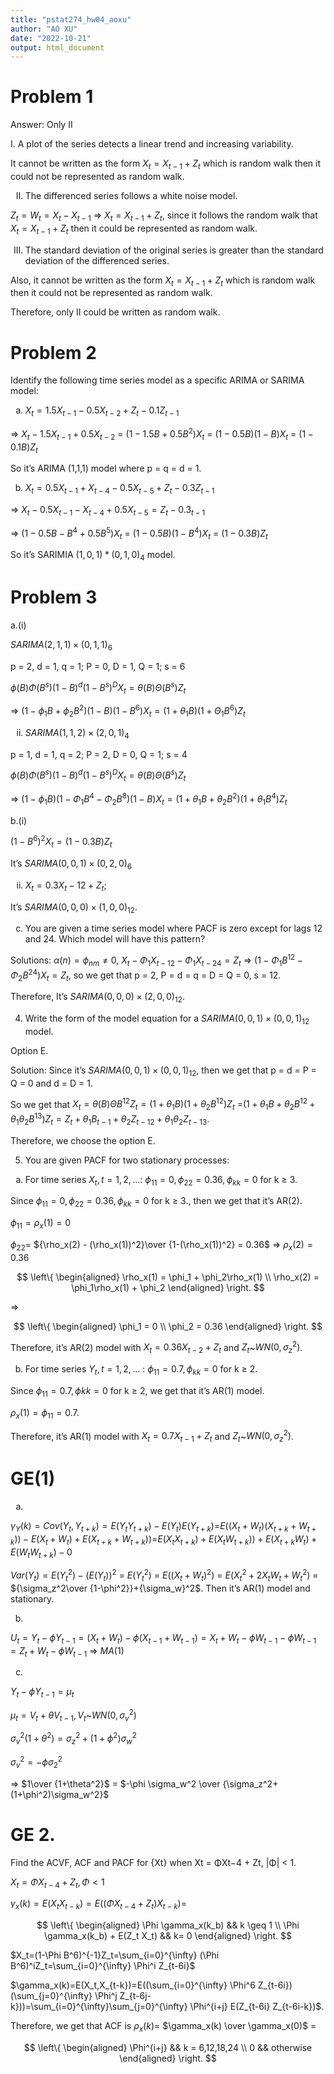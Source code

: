 ```yaml
---
title: "pstat274_hw04_aoxu"
author: "AO XU"
date: "2022-10-21"
output: html_document
---
```


# Problem 1

Answer: Only II

I. A plot of the series detects a linear trend and increasing variability.

It cannot be written as the form $X_t = X_{t-1} + Z_{t}$ which is random walk then it could not be represented as random walk.

II. The differenced series follows a white noise model.

$Z_t  = W_t = X_t - X_{t-1}$ $\Longrightarrow$ $X_t = X_{t-1} + Z_{t}$, since it follows the random walk that $X_t = X_{t-1} + Z_{t}$ then it could be represented as random walk.

III. The standard deviation of the original series is greater than the standard deviation of the differenced series.

Also, it cannot be written as the form $X_t = X_{t-1} + Z_{t}$ which is random walk then it could not be represented as random walk.

Therefore, only II could be written as random walk.

# Problem 2

Identify the following time series model as a specific ARIMA or SARIMA model:

(a) $X_t = 1.5X_{t-1} - 0.5X_{t-2} + Z_{t} - 0.1Z_{t-1}$

$\Longrightarrow$ $X_t - 1.5X_{t-1} + 0.5X_{t-2}$ = $(1-1.5B+0.5B^2)X_t$ = $(1-0.5B)(1-B)X_t$ = $(1-0.1B)Z_t$

So it's ARIMA (1,1,1) model where p = q = d = 1.

(b) $X_t = 0.5X_{t−1} + X_{t−4} − 0.5X_{t−5} + Z_t − 0.3Z_{t−1}$

$\Longrightarrow$ $X_t - 0.5X_{t-1} - X_{t-4} +0.5X_{t-5} = Z_t -0.3_{t-1}$

$\Longrightarrow$ $(1-0.5B-B^4+0.5B^5)X_{t}$ = $(1-0.5B)(1-B^4)X_{t}$ = $(1-0.3B)Z_{t}$

So it's SARIMIA $(1,0,1) * (0,1,0)_{4}$ model.

# Problem 3

a.(i)

$SARIMA (2, 1, 1) × (0, 1, 1)_{6}$

p = 2, d = 1, q = 1; P = 0, D = 1, Q = 1; s = 6

$\phi(B)\Phi(B^s)(1 − B)^d(1 − B^s)^DX_t = \theta(B)\Theta(B^s)Z_t$

$\Rightarrow$ $(1-\phi_1B+\phi_2B^2)(1-B)(1-B^6)X_t=(1+\theta_1B)(1+\Theta_1B^6)Z_t$

(ii) $SARIMA (1, 1, 2) × (2, 0, 1)_{4}$

p = 1, d = 1, q = 2; P = 2, D = 0, Q = 1; s = 4

$\phi(B)\Phi(B^s)(1 − B)^d(1 − B^s)^DX_t = \theta(B)\Theta(B^s)Z_t$

$\Rightarrow$ $(1-\phi_1B)(1-\Phi_1B^4-\Phi_2B^8)(1-B)X_t = (1+\theta_1B+\theta_2B^2)(1+\theta_1B^4)Z_t$

b.(i)

$(1−B^6)^2X_t = (1−0.3B)Z_t$

It's $SARIMA (0,0,1) × (0,2,0)_6$

(ii) $X_t = 0.3X_t−12 + Z_t;$

It's $SARIMA (0,0,0) × (1,0,0)_{12}$.

(c) You are given a time series model where PACF is zero except for lags 12 and 24. Which model will have this
pattern?

Solutions: $\alpha(n) = \phi_{nm} \neq 0$, $X_t-\Phi_1X_{t-12}-\Phi_1X_{t-24}=Z_t$ $\Rightarrow$ $(1-\Phi_1B^{12}-\Phi_2B^{24})X_t=Z_t$, so we get that p = 2, P = d = q = D = Q = 0, s = 12.

Therefore, It's $SARIMA (0,0,0) × (2,0,0)_{12}$.

4. Write the form of the model equation for a $SARIMA (0, 0, 1) × (0, 0, 1)_{12}$ model.

Option E.

Solution: Since it's $SARIMA (0,0,1) × (0,0,1)_{12}$, then we get that p = d = P = Q = 0 and d = D = 1.

So we get that $X_t=\theta(B)\Theta B^{12}Z_{t}=(1+\theta_1B)(1+\theta_2B^{12})Z_t$ =$(1+\theta_1B+\theta_2B^{12}+\theta_1\theta_2B^{13})Z_t = Z_t+\theta_1B_{t-1}+\theta_2Z_{t-12}+\theta_1\theta_2Z_{t-13}$.

Therefore, we choose the option E.

5. You are given PACF for two stationary processes:

(a) For time series ${X_t, t = 1, 2, . . .}$: $\phi_{11} = 0, \phi_{22} = 0.36, \phi_{kk} = 0$ for k ≥ 3.

Since $\phi_{11} = 0, \phi_{22} = 0.36, \phi_{kk} = 0$ for k ≥ 3., then we get that it's AR(2).

$\phi_{11} = \rho_x(1) = 0$

$\phi_{22} =$ ${\rho_x(2) - (\rho_x(1))^2}\over {1-(\rho_x(1))^2} = 0.36$ $\Rightarrow$ $\rho_x(2)=0.36$

$$ \left\{
\begin{aligned}
\rho_x(1) = \phi_1 + \phi_2\rho_x(1) \\
\rho_x(2) = \phi_1\rho_x(1) + \phi_2
\end{aligned}
\right.
$$

$\Rightarrow$

$$ \left\{
\begin{aligned}
\phi_1 = 0 \\
\phi_2 = 0.36
\end{aligned}
\right.
$$

Therefore, it's AR(2) model with $X_t = 0.36X_{t-2} + Z_t$ and $Z_t$~$WN(0,\sigma_z^2)$.

(b) For time series ${Y_t, t = 1, 2, . . .}$ : $\phi_{11} = 0.7, \phi_{kk} = 0$ for k ≥ 2.

Since $\phi_{11} = 0.7, \phi{kk} = 0$ for k ≥ 2, we get that it's AR(1) model.

$\rho_x(1)=\phi_{11}=0.7$.

Therefore, it's AR(1) model with $X_t = 0.7X_{t-1} + Z_t$ and $Z_t$~$WN(0,\sigma_z^2)$.

# GE(1)

(a)

$\gamma_Y(k)=Cov(Y_t,Y_{t+k})=E(Y_tY_{t+k})-E(Y_t)E(Y_{t+k})$=$E((X_t+W_t)(X_{t+k}+W_{t+k}))-E(X_t+W_{t})+E(X_{t+k}+W_{t+k}))$=$E(X_tX_{t+k})+E(X_tW_{t+k}))+E(X_{t+k}W_{t})+E(W_tW_{t+k})-0$ 

$Var(Y_t)=E({Y_t}^2)-(E(Y_t))^2$ = $E({Y_t}^2)$ = $E((X_t+W_t)^2)$ = $E({X_t}^2+2X_tW_t+{W_t}^2)$ = ${\sigma_z^2\over {1-\phi^2}}+{\sigma_w}^2$. Then it's AR(1) model and stationary.

(b)

$U_t=Y_t-\phi Y_{t-1}=(X_t+W_t)-\phi(X_{t-1}+W_{t-1})=X_t+W_t-\phi W_{t-1}-\phi W_{t-1}=Z_t+W_t-\phi W_{t-1}$ $\Rightarrow$ $MA(1)$

(c)

$Y_t-\phi Y_{t-1} = \mu_t$

$\mu_t=V_t+\theta V_{t-1},V_t$~$WN(0,\sigma_v^2)$ 

$\sigma_v^2(1+\theta^2)=\sigma_z^2+(1+\phi^2)\sigma_w^2$  

$\sigma_v^2=-\phi \sigma_2^2$

$\Rightarrow$ $1\over {1+\theta^2}$ = $-\phi \sigma_w^2 \over {\sigma_z^2+(1+\phi^2)\sigma_w^2}$

# GE 2. 

Find the ACVF, ACF and PACF for {Xt} when Xt = ΦXt−4 + Zt, |Φ| < 1.

$X_t = \Phi X_{t-4}+Z_t, \Phi<1$

$\gamma_x(k)=E(X_tX_{t-k})=E((\Phi X_{t-4}+Z_t)X_{t-k})=$

$$ \left\{
\begin{aligned}
\Phi \gamma_x(k_b) && k \geq 1 \\
\Phi \gamma_x(k_b) + E(Z_t X_t) && k= 0
\end{aligned}
\right.
$$

$X_t=(1-\Phi B^6)^{-1}Z_t=\sum_{i=0}^{\infty} (\Phi B^6)^iZ_t=\sum_{i=0}^{\infty} \Phi^i Z_{t-6i}$

$\gamma_x(k)=E(X_t,X_{t-k})=E((\sum_{i=0}^{\infty} \Phi^6 Z_{t-6i})(\sum_{j=0}^{\infty} \Phi^j Z_{t-6j-k}))=\sum_{i=0}^{\infty}\sum_{j=0}^{\infty} \Phi^{i+j} E(Z_{t-6i} Z_{t-6i-k})$.

Therefore, we get that ACF is $\rho_x(k)=$ $\gamma_x(k) \over \gamma_x(0)$ =

$$ \left\{
\begin{aligned}
\Phi^{i+j} && k = 6,12,18,24 \\
0 &&  otherwise
\end{aligned}
\right.
$$